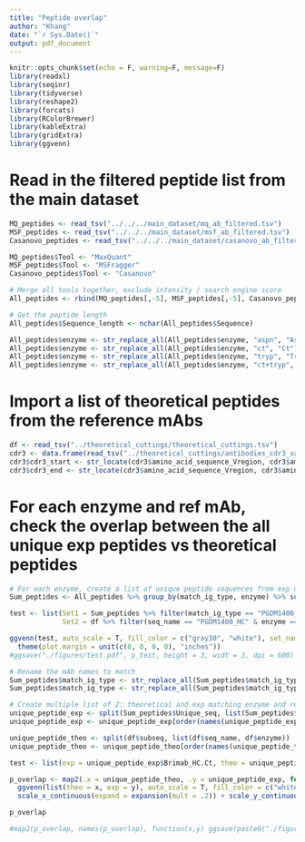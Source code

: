 ```yaml
---
title: "Peptide overlap"
author: "Khang"
date: "`r Sys.Date()`"
output: pdf_document
---
```


```r
knitr::opts_chunk$set(echo = F, warning=F, message=F)
library(readxl)
library(seqinr)
library(tidyverse)
library(reshape2)
library(forcats)
library(RColorBrewer)
library(kableExtra)
library(gridExtra)
library(ggvenn)
```

# Read in the filtered peptide list from the main dataset
```r
MQ_peptides <- read_tsv("../../../main_dataset/mq_ab_filtered.tsv")
MSF_peptides <- read_tsv("../../../main_dataset/msf_ab_filtered.tsv")
Casanovo_peptides <- read_tsv("../../../main_dataset/casanovo_ab_filtered.tsv")

MQ_peptides$Tool <- "MaxQuant"
MSF_peptides$Tool <- "MSFragger"
Casanovo_peptides$Tool <- "Casanovo"

# Merge all tools together, exclude intensity / search engine score
All_peptides <- rbind(MQ_peptides[,-5], MSF_peptides[,-5], Casanovo_peptides[,-5])

# Get the peptide length
All_peptides$Sequence_length <- nchar(All_peptides$Sequence)

All_peptides$enzyme <- str_replace_all(All_peptides$enzyme, "aspn", "AspN")
All_peptides$enzyme <- str_replace_all(All_peptides$enzyme, "ct", "Ct")
All_peptides$enzyme <- str_replace_all(All_peptides$enzyme, "tryp", "Tryp")
All_peptides$enzyme <- str_replace_all(All_peptides$enzyme, "ct+tryp", "Ct+Tryp")
```

# Import a list of theoretical peptides from the reference mAbs
```r
df <- read_tsv("../theoretical_cuttings/theoretical_cuttings.tsv")
cdr3 <- data.frame(read_tsv("../theoretical_cuttings/antibodies_cdr3_variable_full.tsv"))
cdr3$cdr3_start <- str_locate(cdr3$amino_acid_sequence_Vregion, cdr3$amino_acid_sequence_cdr3)[,1]
cdr3$cdr3_end <- str_locate(cdr3$amino_acid_sequence_Vregion, cdr3$amino_acid_sequence_cdr3)[,2]
```

# For each enzyme and ref mAb, check the overlap between the all unique exp peptides vs theoretical peptides
```r
# For each enzyme, create a list of unique peptide sequences from exp data
Sum_peptides <- All_peptides %>% group_by(match_ig_type, enzyme) %>% summarise(Unique_seq = unique(Sequence))

test <- list(Set1 = Sum_peptides %>% filter(match_ig_type == "PGDM1400_HC" & enzyme == "Tryp") %>% pull(Unique_seq),
             Set2 = df %>% filter(seq_name == "PGDM1400_HC" & enzyme == "Tryp") %>% pull(subseq))
```

```r
ggvenn(test, auto_scale = T, fill_color = c("gray30", "white"), set_name_color = "white", text_size = 6) +
  theme(plot.margin = unit(c(0, 0, 0, 0), "inches"))
#ggsave("./figures/test.pdf", p_test, height = 3, widt = 3, dpi = 600)
```

```r
# Rename the mAb names to match
Sum_peptides$match_ig_type <- str_replace_all(Sum_peptides$match_ig_type, "Bri", "Brimab")
Sum_peptides$match_ig_type <- str_replace_all(Sum_peptides$match_ig_type, "Ust", "Umab")

# Create multiple list of 2: theoretical and exp matching enzyme and reference mAb
unique_peptide_exp <- split(Sum_peptides$Unique_seq, list(Sum_peptides$match_ig_type, Sum_peptides$enzyme))
unique_peptide_exp <- unique_peptide_exp[order(names(unique_peptide_exp))]

unique_peptide_theo <- split(df$subseq, list(df$seq_name, df$enzyme))
unique_peptide_theo <- unique_peptide_theo[order(names(unique_peptide_theo))]

test <- list(exp = unique_peptide_exp$Brimab_HC.Ct, theo = unique_peptide_theo$Brimab_HC.Ct)
```

```r
p_overlap <- map2(.x = unique_peptide_theo, .y = unique_peptide_exp, function(x,y) 
  ggvenn(list(theo = x, exp = y), auto_scale = T, fill_color = c("white","gray30"), set_name_color = "white", text_size = 7, stroke_size = 0.75, digits = 0) +
  scale_x_continuous(expand = expansion(mult = .2)) + scale_y_continuous(expand = expansion(mult = .2))) 

p_overlap

#map2(p_overlap, names(p_overlap), function(x,y) ggsave(paste0("./figures/",y,".pdf"), x, height = 4, width = 4, dpi = 600))
```

